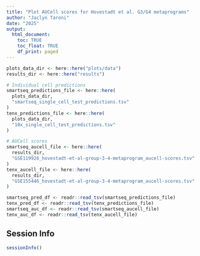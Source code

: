 ```yaml
---
title: "Plot AUCell scores for Hovestadt et al. G3/G4 metaprograms"
author: "Jaclyn Taroni"
date: "2025"
output:
  html_document:
    toc: TRUE
    toc_float: TRUE
    df_print: paged
---
```


```r
plots_data_dir <- here::here("plots/data")
results_dir <- here::here("results")

# Individual cell predictions
smartseq_predictions_file <- here::here(
  plots_data_dir,
  "smartseq_single_cell_test_predictions.tsv"
)
tenx_predictions_file <- here::here(
  plots_data_dir,
  "10x_single_cell_test_predictions.tsv"
)

# AUCell scores
smartseq_aucell_file <- here::here(
  results_dir,
  "GSE119926_hovestadt-et-al-group-3-4-metaprogram_aucell-scores.tsv"
)
tenx_aucell_file <- here::here(
  results_dir, 
  "GSE155446_hovestadt-et-al-group-3-4-metaprogram_aucell-scores.tsv"
)
```

```r
smartseq_pred_df <- readr::read_tsv(smartseq_predictions_file)
tenx_pred_df <- readr::read_tsv(tenx_predictions_file)
smartseq_auc_df <- readr::read_tsv(smartseq_aucell_file)
tenx_auc_df <- readr::read_tsv(tenx_aucell_file)
```


## Session Info

```r
sessionInfo()
```

